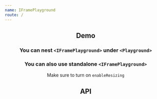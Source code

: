 ```yaml
---
name: IFramePlayground
route: /
---
```




<Header />

## Demo

### You can nest `<IFramePlayground>` under `<Playground>`

<Playground>
  <TestComponent title="Not Using IFramePlayground" />
  <IFramePlayground style={{ marginTop: 50 }}>
    <TestComponent title="Using IFramePlayground" />
  </IFramePlayground>
</Playground>

### You can also use standalone `<IFramePlayground>`

Make sure to turn on `enableResizing`

<IFramePlayground enableResizing>
  <TestComponent title="Using IFramePlayground" height="100%" />
</IFramePlayground>

## API

<PropsTable of={IFramePlayground} />

